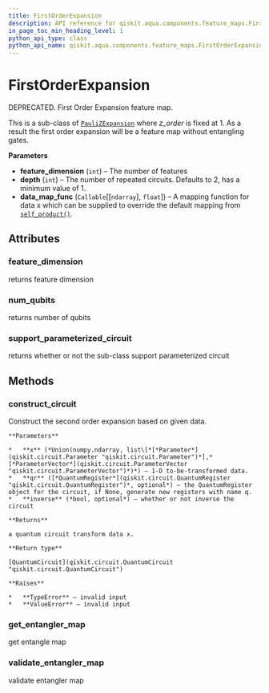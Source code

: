 ```yaml
---
title: FirstOrderExpansion
description: API reference for qiskit.aqua.components.feature_maps.FirstOrderExpansion
in_page_toc_min_heading_level: 1
python_api_type: class
python_api_name: qiskit.aqua.components.feature_maps.FirstOrderExpansion
---
```


# FirstOrderExpansion

<Class id="qiskit.aqua.components.feature_maps.FirstOrderExpansion" isDedicatedPage={true} github="https://github.com/qiskit-community/qiskit-aqua/tree/stable/0.7/qiskit/aqua/components/feature_maps/first_order_expansion.py" signature="FirstOrderExpansion(feature_dimension, depth=2, data_map_func=<function self_product>)" modifiers="class">
  DEPRECATED. First Order Expansion feature map.

  This is a sub-class of [`PauliZExpansion`](qiskit.aqua.components.feature_maps.PauliZExpansion "qiskit.aqua.components.feature_maps.PauliZExpansion") where *z\_order* is fixed at 1. As a result the first order expansion will be a feature map without entangling gates.

  **Parameters**

  *   **feature\_dimension** (`int`) – The number of features
  *   **depth** (`int`) – The number of repeated circuits. Defaults to 2, has a minimum value of 1.
  *   **data\_map\_func** (`Callable`\[\[`ndarray`], `float`]) – A mapping function for data x which can be supplied to override the default mapping from [`self_product()`](qiskit.aqua.components.feature_maps.self_product "qiskit.aqua.components.feature_maps.self_product").

  ## Attributes

  <span id="firstorderexpansion-feature-dimension" />

  ### feature\_dimension

  <Attribute id="qiskit.aqua.components.feature_maps.FirstOrderExpansion.feature_dimension">
    returns feature dimension
  </Attribute>

  <span id="firstorderexpansion-num-qubits" />

  ### num\_qubits

  <Attribute id="qiskit.aqua.components.feature_maps.FirstOrderExpansion.num_qubits">
    returns number of qubits
  </Attribute>

  <span id="firstorderexpansion-support-parameterized-circuit" />

  ### support\_parameterized\_circuit

  <Attribute id="qiskit.aqua.components.feature_maps.FirstOrderExpansion.support_parameterized_circuit">
    returns whether or not the sub-class support parameterized circuit
  </Attribute>

  ## Methods

  <span id="firstorderexpansion-construct-circuit" />

  ### construct\_circuit

  <Function id="qiskit.aqua.components.feature_maps.FirstOrderExpansion.construct_circuit" signature="FirstOrderExpansion.construct_circuit(x, qr=None, inverse=False)">
    Construct the second order expansion based on given data.

    **Parameters**

    *   **x** (*Union(numpy.ndarray, list\[*[*Parameter*](qiskit.circuit.Parameter "qiskit.circuit.Parameter")*],* [*ParameterVector*](qiskit.circuit.ParameterVector "qiskit.circuit.ParameterVector")*)*) – 1-D to-be-transformed data.
    *   **qr** ([*QuantumRegister*](qiskit.circuit.QuantumRegister "qiskit.circuit.QuantumRegister")*, optional*) – the QuantumRegister object for the circuit, if None, generate new registers with name q.
    *   **inverse** (*bool, optional*) – whether or not inverse the circuit

    **Returns**

    a quantum circuit transform data x.

    **Return type**

    [QuantumCircuit](qiskit.circuit.QuantumCircuit "qiskit.circuit.QuantumCircuit")

    **Raises**

    *   **TypeError** – invalid input
    *   **ValueError** – invalid input
  </Function>

  <span id="firstorderexpansion-get-entangler-map" />

  ### get\_entangler\_map

  <Function id="qiskit.aqua.components.feature_maps.FirstOrderExpansion.get_entangler_map" signature="FirstOrderExpansion.get_entangler_map(map_type, num_qubits)" modifiers="static">
    get entangle map
  </Function>

  <span id="firstorderexpansion-validate-entangler-map" />

  ### validate\_entangler\_map

  <Function id="qiskit.aqua.components.feature_maps.FirstOrderExpansion.validate_entangler_map" signature="FirstOrderExpansion.validate_entangler_map(entangler_map, num_qubits)" modifiers="static">
    validate entangler map
  </Function>
</Class>

